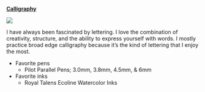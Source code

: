 
[**Calligraphy**](https://photos.google.com/share/AF1QipPzpywgHcWhoeDIBZ-12PcFITgKTFrv4KxbW7iLkivbqXHC9PHrV_l0-eSwR01pHA?key=WFpXZDFvQ1BYTzM0b2cyOG9UeUVrdHpHOWI1VGF3){target="_blank"}

[![](./images/calligraphy-alphabet.jpg)](https://photos.google.com/share/AF1QipPzpywgHcWhoeDIBZ-12PcFITgKTFrv4KxbW7iLkivbqXHC9PHrV_l0-eSwR01pHA?key=WFpXZDFvQ1BYTzM0b2cyOG9UeUVrdHpHOWI1VGF3){target="_blank"}


I have always been fascinated by lettering. I love the combination of creativity, structure, and the ability to express yourself with words. I mostly practice broad edge calligraphy because it's the kind of lettering that I enjoy the most.

- Favorite pens
    - Pilot Parallel Pens; 3.0mm, 3.8mm, 4.5mm, & 6mm
- Favorite inks
    - Royal Talens Ecoline Watercolor Inks